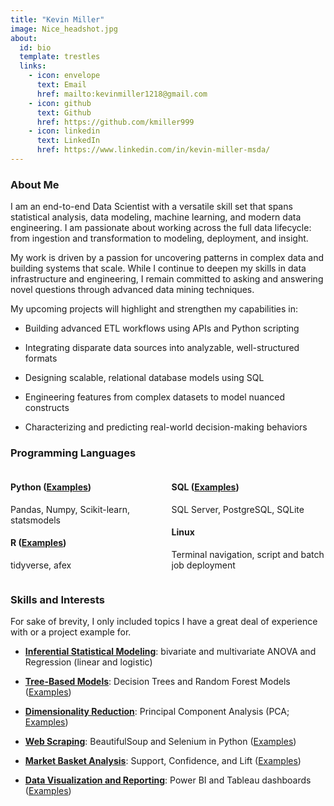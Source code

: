 ```yaml
---
title: "Kevin Miller"
image: Nice_headshot.jpg
about:
  id: bio
  template: trestles
  links:
    - icon: envelope
      text: Email
      href: mailto:kevinmiller1218@gmail.com
    - icon: github
      text: Github
      href: https://github.com/kmiller999
    - icon: linkedin
      text: LinkedIn
      href: https://www.linkedin.com/in/kevin-miller-msda/
---
```


::: {#bio}
### About Me

I am an end-to-end Data Scientist with a versatile skill set that spans statistical analysis, data modeling, machine learning, and modern data engineering. I am passionate about working across the full data lifecycle: from ingestion and transformation to modeling, deployment, and insight.

My work is driven by a passion for uncovering patterns in complex data and building systems that scale. While I continue to deepen my skills in data infrastructure and engineering, I remain committed to asking and answering novel questions through advanced data mining techniques.

My upcoming projects will highlight and strengthen my capabilities in:

-   Building advanced ETL workflows using APIs and Python scripting

-   Integrating disparate data sources into analyzable, well-structured formats

-   Designing scalable, relational database models using SQL

-   Engineering features from complex datasets to model nuanced constructs

-   Characterizing and predicting real-world decision-making behaviors
:::

### Programming Languages

::: columns
::: {.column width="48%"}
#### Python ([Examples](https://kmiller999.github.io/ds_portfolio/projects.html#category=Python))

Pandas, Numpy, Scikit-learn, statsmodels

#### R ([Examples](https://kmiller999.github.io/ds_portfolio/projects.html#category=R))

tidyverse, afex
:::

::: {.column width="50%"}
#### SQL ([Examples](https://kmiller999.github.io/ds_portfolio/projects.html#category=SQL))

SQL Server, PostgreSQL, SQLite

#### Linux

Terminal navigation, script and batch job deployment
:::
:::

### Skills and Interests

For sake of brevity, I only included topics I have a great deal of experience with or a project example for.

-   [**Inferential Statistical Modeling**]{.underline}: bivariate and multivariate ANOVA and Regression (linear and logistic)

-   [**Tree-Based Models**]{.underline}: Decision Trees and Random Forest Models ([Examples](https://kmiller999.github.io/ds_portfolio/projects.html#category=Random%20Forest))

-   [**Dimensionality Reduction**]{.underline}: Principal Component Analysis (PCA; [Examples](https://kmiller999.github.io/ds_portfolio/projects.html#category=Dimensionality%20Reduction))

-   [**Web Scraping**]{.underline}: BeautifulSoup and Selenium in Python ([Examples](https://kmiller999.github.io/ds_portfolio/projects.html#category=Web%20Scraping))

-   [**Market Basket Analysis**]{.underline}: Support, Confidence, and Lift ([Examples](https://kmiller999.github.io/ds_portfolio/projects.html#category=Market%20Basket%20Analysis))

-   [**Data Visualization and Reporting**]{.underline}: Power BI and Tableau dashboards ([Examples](https://kmiller999.github.io/ds_portfolio/posts/metal_subgenre_pairings/tableau_dash.html))